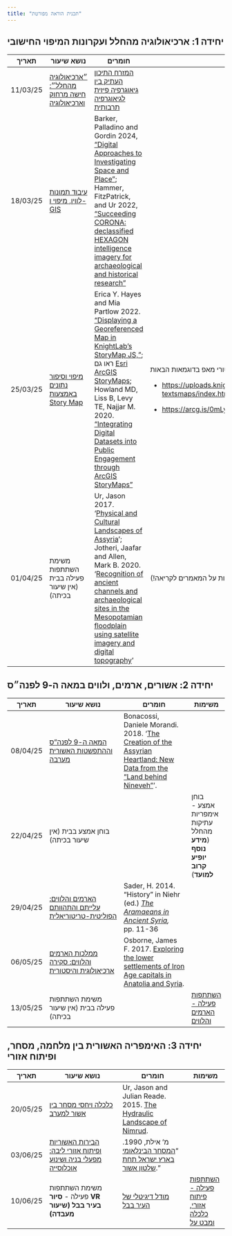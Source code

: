 ```yaml
---
title: "תכנית הוראה מפורטת"
---
```


## יחידה 1: ארכיאולוגיה מהחלל ועקרונות המיפוי החישובי

+-----------+-----------------------------------------------------------------------------------------------------------------------------------------------------------------------+----------------------------------------------------------------------------------------------------------------------------------------------------------------------------------------------------------------------------------------------------------------------------------------------------------------------------------------------------------------------------------------------------------------------------------------------------------------------------------------------------------------------------+-----------------------------------------------------------------------------------------------------------------------------------------------------------------------------------------------------------------------------------------+
| תאריך     | נושא שיעור                                                                                                                                                            | חומרים                                                                                                                                                                                                                                                                                                                                                                                                                                                                                                                     | משימות                                                                                                                                                                                                                                  |
+===========+=======================================================================================================================================================================+============================================================================================================================================================================================================================================================================================================================================================================================================================================================================================================================+=========================================================================================================================================================================================================================================+
| 11/03/25  | [״ארכיאולוגיה מהחלל״: חישה מרחוק וארכיאולוגיה](https://docs.google.com/presentation/d/17pcdz56ygVWb68RAOlUitKve_plrk-DkxfMbThfw1uc/edit?usp=sharing){target="_blank"} | [המזרח התיכון העתיק בין גיאוגרפיה פיזית לגיאוגרפיה תרבותית](https://www.arcgis.com/apps/MapJournal/index.html?appid=0d8ea53679044b78b8237690b5e4c842){target="_blank"}                                                                                                                                                                                                                                                                                                                                                     |                                                                                                                                                                                                                                         |
+-----------+-----------------------------------------------------------------------------------------------------------------------------------------------------------------------+----------------------------------------------------------------------------------------------------------------------------------------------------------------------------------------------------------------------------------------------------------------------------------------------------------------------------------------------------------------------------------------------------------------------------------------------------------------------------------------------------------------------------+-----------------------------------------------------------------------------------------------------------------------------------------------------------------------------------------------------------------------------------------+
| 18/03/25  | [עיבוד תמונות לווין, מיפוי ו-GIS](https://docs.google.com/presentation/d/1BV8WdN2Fw73C8oCqGkXrPPN7TZAbzcJEgCvz5NUvrNA/edit?usp=sharing){target="_blank"}              | Barker, Palladino and Gordin 2024, ["Digital Approaches to Investigating Space and Place"](#0){target="_blank"}; Hammer, FitzPatrick, and Ur 2022, ["Succeeding CORONA: declassified HEXAGON intelligence imagery for archaeological and historical research"](https://arcg.is/1X9O8q0){target="_blank"}                                                                                                                                                                                                                   |                                                                                                                                                                                                                                         |
+-----------+-----------------------------------------------------------------------------------------------------------------------------------------------------------------------+----------------------------------------------------------------------------------------------------------------------------------------------------------------------------------------------------------------------------------------------------------------------------------------------------------------------------------------------------------------------------------------------------------------------------------------------------------------------------------------------------------------------------+-----------------------------------------------------------------------------------------------------------------------------------------------------------------------------------------------------------------------------------------+
| 25/03/25  | [מיפוי וסיפור נתונים באמצעות Story Map](story_maps.qmd){target="_blank"}                                                                                              | Erica Y. Hayes and Mia Partlow 2022. ["Displaying a Georeferenced Map in KnightLab’s StoryMap JS,"](https://doi.org/10.46430/phen0098){target="_blank"}; ראו גם [Esri ArcGIS StoryMaps](https://www.systematics.co.il/gis-blog/esri-story-maps/){target="_blank"}; Howland MD, Liss B, Levy TE, Najjar M. 2020. ["Integrating Digital Datasets into Public Engagement through ArcGIS StoryMaps"](https://doi.org/10.1017/aap.2020.14){target="_blank"}                                                                     | עברו על הסטורי מאפ בדוגמאות הבאות:                                                                                                                                                                                                      |
|           |                                                                                                                                                                       |                                                                                                                                                                                                                                                                                                                                                                                                                                                                                                                            |                                                                                                                                                                                                                                         |
|           |                                                                                                                                                                       |                                                                                                                                                                                                                                                                                                                                                                                                                                                                                                                            | -   [https://uploads.knightlab.com/storymapjs/5931dff9fccb3ca9c7e04115c8f01e4c/dhsi2023-textsmaps/index.html](https://uploads.knightlab.com/storymapjs/5931dff9fccb3ca9c7e04115c8f01e4c/dhsi2023-textsmaps/index.html){target="_blank"} |
|           |                                                                                                                                                                       |                                                                                                                                                                                                                                                                                                                                                                                                                                                                                                                            |                                                                                                                                                                                                                                         |
|           |                                                                                                                                                                       |                                                                                                                                                                                                                                                                                                                                                                                                                                                                                                                            | -   [https://arcg.is/0mLyC8](https://arcg.is/0mLyC8){target="_blank"}                                                                                                                                                                   |
+-----------+-----------------------------------------------------------------------------------------------------------------------------------------------------------------------+----------------------------------------------------------------------------------------------------------------------------------------------------------------------------------------------------------------------------------------------------------------------------------------------------------------------------------------------------------------------------------------------------------------------------------------------------------------------------------------------------------------------------+-----------------------------------------------------------------------------------------------------------------------------------------------------------------------------------------------------------------------------------------+
| 01/04/25  | משימת השתתפות פעילה בבית (אין שיעור בכיתה)                                                                                                                            | Ur, Jason 2017. ‘[Physical and Cultural Landscapes of Assyria](https://ariel.primo.exlibrisgroup.com/permalink/972ARIEL_INST/1k66jgh/cdi_wiley_ebooks_10_1002_9781118325216_ch1_ch1){target="_blank"}’; Jotheri, Jaafar and Allen, Mark B. 2020. ‘[Recognition of ancient channels and archaeological sites in the Mesopotamian floodplain using satellite imagery and digital topography](https://ariel.primo.exlibrisgroup.com/permalink/972ARIEL_INST/1k66jgh/cdi_jstor_books_10_2307_jj_15136052_23){target="_blank"}’ | [השתתפות פעילה בנושא חישה מרחוק](https://forms.gle/Z8KwgPtrB67kdrEh8){target="_blank"} (שימו לב השאלות מבוססות על המאמרים לקריאה!)                                                                                                      |
+-----------+-----------------------------------------------------------------------------------------------------------------------------------------------------------------------+----------------------------------------------------------------------------------------------------------------------------------------------------------------------------------------------------------------------------------------------------------------------------------------------------------------------------------------------------------------------------------------------------------------------------------------------------------------------------------------------------------------------------+-----------------------------------------------------------------------------------------------------------------------------------------------------------------------------------------------------------------------------------------+

## יחידה 2: אשורים, ארמים, ולווים במאה ה-9 לפנה״ס

+------------+-------------------------------------------------------------------------------------------------------------------------------------------------------------------------------+------------------------------------------------------------------------------------------------------------------------------------------------------------------------------------------------------------------------------------------------+----------------------------------------------------------------------------------------+
| תאריך      | נושא שיעור                                                                                                                                                                    | חומרים                                                                                                                                                                                                                                         | משימות                                                                                 |
+============+===============================================================================================================================================================================+================================================================================================================================================================================================================================================+========================================================================================+
| 08/04/25   | [המאה ה-9 לפנה"ס וההתפשטות האשורית מערבה](https://docs.google.com/presentation/d/1LYizr5bOnlApdDH26hvKzaL5n9UAk94fYdKWAAKA5Iw/edit?usp=sharing){target="_blank"}              | Bonacossi, Daniele Morandi. 2018. ‘[The Creation of the Assyrian Heartland: New Data from the “Land behind Nineveh”](https://www.terradininive.com/wp-content/uploads/2020/09/D_Morandi_Bonacossi_2018_The_Creation_of.pdf){target="_blank"}’. |                                                                                        |
+------------+-------------------------------------------------------------------------------------------------------------------------------------------------------------------------------+------------------------------------------------------------------------------------------------------------------------------------------------------------------------------------------------------------------------------------------------+----------------------------------------------------------------------------------------+
| 22/04/25   | בוחן אמצע בבית (אין שיעור בכיתה)                                                                                                                                              |                                                                                                                                                                                                                                                | בוחן אמצע - אימפריות עתיקות מהחלל (**מידע נוסף יופיע קרוב למועד**)                     |
+------------+-------------------------------------------------------------------------------------------------------------------------------------------------------------------------------+------------------------------------------------------------------------------------------------------------------------------------------------------------------------------------------------------------------------------------------------+----------------------------------------------------------------------------------------+
| 29/04/25   | [הארמים והלווים: עלייתם והתהוותם הפוליטית-טריטוריאלית](https://docs.google.com/presentation/d/1UTE5CKnmFfACb0rUB5-Sn-ht7vRUL_2nskAnVyKNGZs/edit?usp=sharing){target="_blank"} | Sader, H. 2014. “History” in Niehr (ed.) [*The Aramaeans in Ancient Syria*](https://ariel.primo.exlibrisgroup.com/permalink/972ARIEL_INST/2vc4mm/alma994295129207236){target="_blank"}*,* pp. 11-36                                            |                                                                                        |
+------------+-------------------------------------------------------------------------------------------------------------------------------------------------------------------------------+------------------------------------------------------------------------------------------------------------------------------------------------------------------------------------------------------------------------------------------------+----------------------------------------------------------------------------------------+
| 06/05/25   | [ממלכות הארמים והלווים: סקירה ארכיאולוגית והיסטורית](https://docs.google.com/presentation/d/1UTE5CKnmFfACb0rUB5-Sn-ht7vRUL_2nskAnVyKNGZs/edit?usp=sharing){target="_blank"}   | Osborne, James F. 2017. [Exploring the lower settlements of Iron Age capitals in Anatolia and Syria](https://ariel.primo.exlibrisgroup.com/permalink/972ARIEL_INST/1k66jgh/cdi_proquest_journals_1977230530){target="_blank"}.                 |                                                                                        |
+------------+-------------------------------------------------------------------------------------------------------------------------------------------------------------------------------+------------------------------------------------------------------------------------------------------------------------------------------------------------------------------------------------------------------------------------------------+----------------------------------------------------------------------------------------+
| 13/05/25   | משימת השתתפות פעילה בבית (אין שיעור בכיתה)                                                                                                                                    |                                                                                                                                                                                                                                                | [השתתפות פעילה - הארמים והלווים](https://forms.gle/mEmG4c2R8DDoJkX38){target="_blank"} |
+------------+-------------------------------------------------------------------------------------------------------------------------------------------------------------------------------+------------------------------------------------------------------------------------------------------------------------------------------------------------------------------------------------------------------------------------------------+----------------------------------------------------------------------------------------+

## יחידה 3: האימפריה האשורית בין מלחמה, מסחר, ופיתוח אזורי

+-----------+-----------------------------------------------------------------------------------------------------------------------------------------------------------------------------------------+--------------------------------------------------------------------------------------------------------------------------------------------------------------------+-----------------------------------------------------------------------------------+
| תאריך     | נושא שיעור                                                                                                                                                                              | חומרים                                                                                                                                                             | משימות                                                                            |
+===========+=========================================================================================================================================================================================+====================================================================================================================================================================+===================================================================================+
| 20/05/25  | [כלכלה ויחסי מסחר בין אשור למערב](https://docs.google.com/presentation/d/1IQYeffFz8RdrVF2Huo1RJPqs7CdC1bNcPgkKG85jmUQ/edit?usp=sharing){target="_blank"}                                | Ur, Jason and Julian Reade. 2015. [The Hydraulic Landscape of Nimrud](https://core.ac.uk/download/pdf/154876013.pdf){target="_blank"}.                             |                                                                                   |
+-----------+-----------------------------------------------------------------------------------------------------------------------------------------------------------------------------------------+--------------------------------------------------------------------------------------------------------------------------------------------------------------------+-----------------------------------------------------------------------------------+
| 03/06/25  | [הבירות האשוריות ופיתוח אזורי ליבה: מפעלי בניה ושינוע אוכלוסייה](https://docs.google.com/presentation/d/1IQYeffFz8RdrVF2Huo1RJPqs7CdC1bNcPgkKG85jmUQ/edit?usp=sharing){target="_blank"} | מ' אילת, 1990. "[המסחר הבינלאומי בארץ ישראל תחת שלטון אשור](https://drive.google.com/file/d/1KvSGoy1zrKD9MrisZFYyeNdEtWKTNcCN/view?usp=sharing){target="_blank"}." |                                                                                   |
+-----------+-----------------------------------------------------------------------------------------------------------------------------------------------------------------------------------------+--------------------------------------------------------------------------------------------------------------------------------------------------------------------+-----------------------------------------------------------------------------------+
| 10/06/25  | משימת השתתפות פעילה - **סיור VR בעיר בבל (שיעור מעבדה)**                                                                                                                                | [מודל דיגיטלי של העיר בבל](http://www.lingfil.uu.se/research/assyriology/babylon/){target="_blank"}                                                                | [השתתפות פעילה - פיתוח אזורי, כלכלה ומבט על](https://forms.gle/X6vTm7B3bhv44Jy38) |
+-----------+-----------------------------------------------------------------------------------------------------------------------------------------------------------------------------------------+--------------------------------------------------------------------------------------------------------------------------------------------------------------------+-----------------------------------------------------------------------------------+
